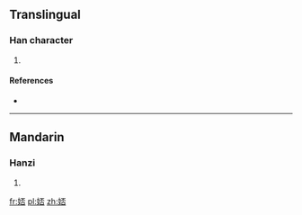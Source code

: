 ==Translingual==

===Han character===
{{Han char|rn=38|rad=女|as=07|sn=10|four=|canj=女一火口 (VMFR)|ids=⿰[[女]][[否]]}}

# {{defn|Han|sort=女07}}

====References====
* {{Han ref|kx=0262.270|dkj=06315|dj=0529.250|hdz=21050.110|uh=5A1D|ud=23069}}

----

==Mandarin==

===Hanzi===
{{cmn-hanzi|pin=[[pōu]] ([[pou1]])|wg=p'ou<sup>1</sup>}}

# {{defn|lang=cmn|sort=女07}}

[[fr:娝]]
[[pl:娝]]
[[zh:娝]]